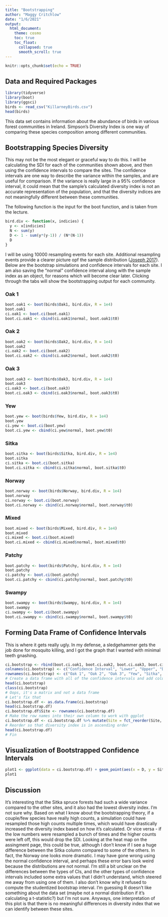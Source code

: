 ```yaml
---
title: "Bootstrapping"
author: "Maggy Critchlow"
date: "1/6/2021"
output:
  html_document:
    theme: cosmo
    toc: true
    toc_float:
      collapsed: true
      smooth_scroll: true
---
```


```r
knitr::opts_chunk$set(echo = TRUE)
```

## Data and Required Packages

```r
library(tidyverse)
library(boot)
library(ggsci)
birds <- read_csv("KillarneyBirds.csv")
head(birds)
```

This data set contains information about the abundance of birds in various forest communities in Ireland. Simpson's Diversity Index is one way of comparing these species composition among different communities.

## Bootstrapping Species Diversity {.tabset}

This may not be the most elegant or graceful way to do this. I will be calculating the SDI for each of the communities shown above, and then using the confidence intervals to compare the sites. The confidence intervals are one way to describe the variance within the samples, and are useful for comparison. If the variance is really large in a 95% confidence interval, it could mean that the sample's calculated diversity index is not an accurate representation of the population, and that the diversity indices are not meaningfully different between these communities.

The following function is the input for the boot function, and is taken from the lecture.

```r
bird.div <- function(x, indicies) {
  y <- x[indicies]
  N <- sum(y)
  D <- 1 - sum(y*(y-1)) / (N*(N-1))
  D
}
```

I will be using 10000 resampling events for each site. Additional resampling events provide a clearer picture opf the sample distribution ([Joseph 2017](https://towardsdatascience.com/bootstrapping-statistics-what-it-is-and-why-its-used-e2fa29577307)). Below are the bootstrap simulations and confidence intervals for each site. I am also saving the "normal" confidence interval along with the sample index as an object, for reasons which will become clear later. Clicking through the tabs will show the bootstrapping output for each community.

### Oak 1

```r
boot.oak1 <- boot(birds$Oak1, bird.div, R = 1e4)
boot.oak1
ci.oak1 <- boot.ci(boot.oak1)
boot.ci.oak1 <- cbind(ci.oak1$normal, boot.oak1$t0)
```

### Oak 2

```r
boot.oak2 <- boot(birds$Oak2, bird.div, R = 1e4)
boot.oak2
ci.oak2 <- boot.ci(boot.oak2)
boot.ci.oak2 <- cbind(ci.oak2$normal, boot.oak2$t0)
```

### Oak 3

```r
boot.oak3 <- boot(birds$Oak3, bird.div, R = 1e4)
boot.oak3
ci.oak3 <- boot.ci(boot.oak3)
boot.ci.oak3 <- cbind(ci.oak3$normal, boot.oak3$t0)
```

### Yew

```r
boot.yew <- boot(birds$Yew, bird.div, R = 1e4)
boot.yew
ci.yew <- boot.ci(boot.yew)
boot.ci.yew <- cbind(ci.yew$normal, boot.yew$t0)
```

### Sitka

```r
boot.sitka <- boot(birds$Sitka, bird.div, R = 1e4)
boot.sitka
ci.sitka <- boot.ci(boot.sitka)
boot.ci.sitka <- cbind(ci.sitka$normal, boot.sitka$t0)
```

### Norway

```r
boot.norway <- boot(birds$Norway, bird.div, R = 1e4)
boot.norway
ci.norway <- boot.ci(boot.norway)
boot.ci.norway <- cbind(ci.norway$normal, boot.norway$t0)
```

### Mixed

```r
boot.mixed <- boot(birds$Mixed, bird.div, R = 1e4)
boot.mixed
ci.mixed <- boot.ci(boot.mixed)
boot.ci.mixed <- cbind(ci.mixed$normal, boot.mixed$t0)
```

### Patchy

```r
boot.patchy <- boot(birds$Patchy, bird.div, R = 1e4)
boot.patchy
ci.patchy <- boot.ci(boot.patchy)
boot.ci.patchy <- cbind(ci.patchy$normal, boot.patchy$t0)
```

### Swampy

```r
boot.swampy <- boot(birds$Swampy, bird.div, R = 1e4)
boot.swampy
ci.swampy <- boot.ci(boot.swampy)
boot.ci.swampy <- cbind(ci.swampy$normal, boot.swampy$t0)
```

## Forming Data Frame of Confidence Intervals

This is where it gets really ugly. In my defense, a sledgehammer gets the job done for mosquito killing, and I got the graph that I wanted with minimal teeth gnashing.

```r
ci.bootstrap <- rbind(boot.ci.oak1, boot.ci.oak2, boot.ci.oak3, boot.ci.yew, boot.ci.sitka, boot.ci.norway, boot.ci.mixed, boot.ci.patchy, boot.ci.swampy)
colnames(ci.bootstrap) <- c("Confidence Interval", "Lower", "Upper", "D")
rownames(ci.bootstrap) <- c("Oak 1", "Oak 2", "Oak 3", "Yew", "Sitka", "Norway", "Mixed", "Patchy", "Swampy")
# Create a data frame with all of the confidence intervals and add column and row names
head(ci.bootstrap)
class(ci.bootstrap)
# Oops, it's a matrix and not a data frame
# Let's fix that
ci.bootstrap.df <- as.data.frame(ci.bootstrap)
head(ci.bootstrap.df)
ci.bootstrap.df$Site <- rownames(ci.bootstrap.df)
# Make the row names into their own column to work with ggplot
ci.bootstrap.df <- ci.bootstrap.df %>% mutate(Site = fct_reorder(Site, -D))
# Reorder so that diversity index is in ascending order
head(ci.bootstrap.df)
# Fin
```

## Visualization of Bootstrapped Confidence Intervals

```r
plot1 <- ggplot(data = ci.bootstrap.df) + geom_point(aes(x = D, y = Site, color = Site), size = 3) + geom_errorbarh(aes(xmin = Lower, xmax = Upper, y = Site, color = Site)) + theme_bw() + labs(x = "Simpson's Diversity Index", y = "Plant Community") + scale_color_futurama() + theme(legend.position = "none")
plot1
```

## Discussion

It's interesting that the Sitka spruce forests had such a wide variance compared to the other sites, and it also had the lowest diversity index. I'm not sure why. Based on what I know about the bootstrapping theory, if a couple/few species have really high counts, a simulation could have resampled those high counts multiple times, which would have drastically increased the diversity index based on how it's calculated. Or vice versa - if the low numbers were resampled a bunch of times and the higher counts were left off, this would drop the SDI. Looking at the heat map on the assingment page, this could be true, although I don't know if I see a huge difference between the Sitka column compared to some of the others. In fact, the Norway one looks more dramatic. I may have gone wrong using the normal confidence interval, and perhaps these error bars look weird because the distributions are not normal. I'm still a bit unclear on the differences between the types of CIs, and the other types of confidence intervals included some extra values that I didn't understand, which steered me away from using one of them. I also don't know why it refused to compute the studentized bootstrap interval. I'm guessing R doesn't like something about the data set (maybe not a normal distribution if it's calculating a t-statistic?) but I'm not sure. Anyways, one interpretation of this plot is that there is no meaningful differences in diversity index that we can identify between these sites. 